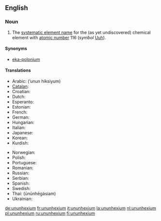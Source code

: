 ==English==
{{elements|Uuh|ununpentium|Uup|ununseptium|Uus}}

===Noun===
{{en-noun|-}}
{{wikipedia}}

# {{element}} The [[systematic element name]] for the (as yet undiscovered) chemical element with [[atomic number]] 116 (''symbol'' [[Uuh]]).

====Synonyms====
*[[eka-polonium]]

====Translations====
{{trans-top|element with atomic number 116}}
*Arabic: {{ARchar|[[أنون هيكسيوم]]}} (’unun híksiyum) {{m}}
*[[Catalan]]: {{t-|ca|ununhexi|m}}
*Croatian: {{t-|hr|ununheksij|m}}
*Dutch: {{t+|nl|ununhexium|n}}
*Esperanto: {{t-|eo|ununheksio|xs=Esperanto}}
*Estonian: {{t-|et|ununheksium}}
*French: {{t+|fr|ununhexium|m}}
*German: {{t+|de|Ununhexium|n}}
*Hungarian: {{t-|hu|ununhexium}}
*Italian: {{t-|it|ununhexio|m}}
*Japanese: {{t-|ja|ウンウンヘキシウム|ununhekishiumu|sc=Jpan}}
*Korean: {{t-|ko|우눈헥슘|tr=ununheksyum|sc=Hang}}
*Kurdish: {{t|ku|ûnûnheksiyûm}}
{{trans-mid}}
*Norwegian: {{t-|no|ununhexium}}
*Polish: {{t+|pl|ununhexium|m}}
*Portuguese: {{t|pt|ununhéxio|m}}
*Romanian: {{t+|ro|ununhexiu|n}}
*Russian: {{t-|ru|унунгексий|unungéksij|m|sc=Cyrl}}
*Serbian: {{t|sr|унунхексијум|m|tr=ununheksijum|sc=Cyrl}}
*Spanish: {{t+|es|ununhexio|m}}
*Swedish: {{t-|sv|ununhexium}}
*Thai: {{THchar|[[อูนอูนเฮกเซียม]]}} (ūnūnhēgàsiam)
*Ukrainian: {{t|uk|унунгексій|m|tr=ununhéksij|sc=Cyrl|xs=Ukrainian}}
{{trans-bottom}}

[[de:ununhexium]]
[[fr:ununhexium]]
[[it:ununhexium]]
[[la:ununhexium]]
[[nl:ununhexium]]
[[pl:ununhexium]]
[[ru:ununhexium]]
[[fi:ununhexium]]